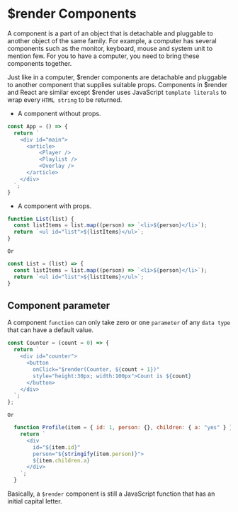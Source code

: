 # $render Components

A component is a part of an object that is detachable and pluggable to another object of the same family. For example, a computer has several components such as the monitor, keyboard, mouse and system unit to mention few. For you to have a computer, you need to bring these components together.

Just like in a computer, $render components are detachable and pluggable to another component that supplies suitable props. Components in $render and React are similar except $render uses JavaScript  `template literals` to wrap every `HTML string` to be returned.

* A component without props.

```js filename="app.js" copy
const App = () => {
  return `
    <div id="main">
      <article>
          <Player />
          <Playlist />
          <Overlay />
      </article>
    </div>
  `;
}
```

* A component with props.

```js filename="list.js" {2} copy
function List(list) {
  const listItems = list.map((person) => `<li>${person}</li>`);
  return `<ul id="list">${listItems}</ul>`;
}
```

`Or`

```js filename="list.js" {2} copy
const List = (list) => {
  const listItems = list.map((person) => `<li>${person}</li>`);
  return `<ul id="list">${listItems}</ul>`;
}
```

## Component parameter

A component `function` can only take zero or one `parameter` of any `data type` that can have a default value.

```js filename="counter.js" {5} copy
const Counter = (count = 0) => {
  return `
    <div id="counter">
      <button 
        onClick="$render(Counter, ${count + 1})" 
        style="height:30px; width:100px">Count is ${count}
      </button>
    </div>
  `;
};
```

`Or `

```js filename="profile.js" {1} copy
  function Profile(item = { id: 1, person: {}, children: { a: "yes" } }) {
    return `
      <div 
        id="${item.id}" 
        person="${stringify(item.person)}"> 
        ${item.children.a} 
      </div>
    `;
  }
```

Basically, a `$render` component is still a JavaScript function that has an initial capital letter.


